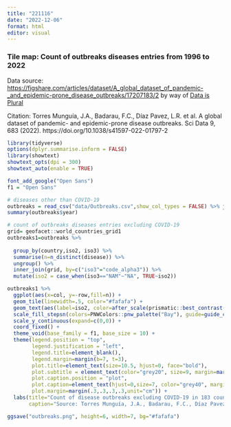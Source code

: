 ```yaml
---
title: "221116"
date: "2022-12-06"
format: html
editor: visual
---
```


### Tile map: Count of outbreaks diseases entries from 1996 to 2022

Data source: <https://figshare.com/articles/dataset/A_global_dataset_of_pandemic-_and_epidemic-prone_disease_outbreaks/17207183/2> by way of [Data is Plural](https://www.data-is-plural.com/archive/2022-11-16-edition/)

Citation: Torres Munguía, J.A., Badarau, F.C., Díaz Pavez, L.R. et al. A global dataset of pandemic- and epidemic-prone disease outbreaks. Sci Data 9, 683 (2022). https://doi.org/10.1038/s41597-022-01797-2

```r
library(tidyverse)
options(dplyr.summarise.inform = FALSE)
library(showtext)
showtext_opts(dpi = 300)
showtext_auto(enable = TRUE)
```

```r
font_add_google("Open Sans")
f1 = "Open Sans"
```

```r
# diseases other than COVID-19
outbreaks = read_csv("data/Outbreaks.csv",show_col_types = FALSE) %>% janitor::clean_names() %>% filter(disease!="COVID-19")
summary(outbreaks$year)
```

```r
# count of outbreaks diseases entries excluding COVID-19
grid= geofacet::world_countries_grid1
outbreaks1=outbreaks %>% 
  
  group_by(country,iso2, iso3) %>%
  summarise(n=n_distinct(disease)) %>% 
  ungroup() %>%
  inner_join(grid, by=c("iso3"="code_alpha3")) %>%
  mutate(iso2 = case_when(iso3=="NAM"~"NA", TRUE~iso2))
```

```r
outbreaks1 %>%
  ggplot(aes(x=col, y=-row,fill=n)) +
  geom_tile(linewidth=.5, color="#fafafa") +
  geom_text(aes(label=iso2, color=after_scale(prismatic::best_contrast(fill, y = c("white", "black")))), size=2.5) +
  scale_fill_stepsn(colors=PNWColors::pnw_palette("Bay"), guide=guide_colorsteps(title.position="top",barheight = unit(.6, "lines"), )) +
  scale_y_continuous(expand=c(0,0)) +
  coord_fixed() +
  theme_void(base_family = f1, base_size = 10) +
  theme(legend.position = "top",
        legend.justification = "left",
        legend.title=element_blank(),
        legend.margin=margin(b=7, t=3),
        plot.title=element_text(size=10.5, hjust=0, face="bold"),
        plot.subtitle = element_text(color="grey20", size=9, margin=margin(t=5)),
        plot.caption.position = "plot",
        plot.caption=element_text(hjust=0,size=7, color="grey40", margin=margin(t=10),lineheight=1),
        plot.margin=margin(.3,.3,.3,.3,unit="cm")) +
  labs(title="Count of disease outbreaks excluding COVID-19 in 183 countries/territories (1996 - 2022)",subtitle="Based on information extracted from the World Health Organization’s Disease Outbreak News alerts.",
       caption="Source: Torres Munguía, J.A., Badarau, F.C., Díaz Pavez, L.R. et al. A global dataset of pandemic- and epidemic-prone disease outbreaks.\nSci Data 9, 683 (2022). https://doi.org/10.1038/s41597-022-01797-2")

ggsave("outbreaks.png", height=6, width=7, bg="#fafafa")
```

